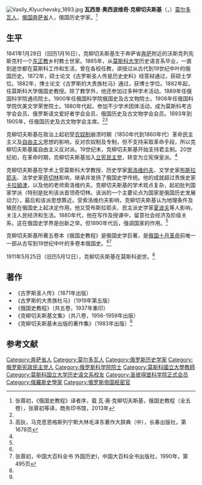 [[File:Vasily_Klyuchevsky_1893.jpg|thumb]]
'''瓦西里·奥西波维奇·克柳切夫斯基'''（{{lang-ru|Василий Осипович Ключевский}}，{{bd|1841年|1月28日|1911年|5月25日}}）[[莫尔多瓦人|莫尔多瓦人]]，[[俄罗斯帝国|俄国]][[奔萨州|奔萨省]]人，俄国历史学家。<ref name=zrc>张蓉初，《俄国史教程》译者序，载 瓦·奥·克柳切夫斯基，俄国史教程（全五卷），张蓉初等译，商务印书馆，2013年</ref>

==生平==
1841年1月28日（旧历1月16日），克柳切夫斯基生于奔萨省[[奔萨|奔萨]]附近的沃斯克列先斯克村一个[[东正教|东正教]]乡村教士世家。1865年，从[[莫斯科大学|莫斯科大学]]历史语言系毕业，一直到逝世都在莫斯科工作和生活，曾在各校任教，讲授过从古代到19世纪中叶的俄国历史。1872年，硕士论文《古罗斯圣人传是历史史料》经答辩通过，获硕士学位。1882年，博士论文《古罗斯的大贵族杜马》通过，获博士学位。1882年起，任莫斯科大学俄国史教授。除了教学外，他还参加过多种学术活动。1889年任俄国科学院通讯院士。1900年任俄国科学院俄国史及古文物院士。1908年任俄国科学院优美文学荣誉院士。1880年代起，参加不少学术团体活动，成为莫斯科考古学会会员、俄罗斯语文爱好者学会会员、俄国历史及古文物学会会员。1893年到1905年，任俄国历史及古文物学会主席。<ref name=zrc/><ref>高狄，马克思恩格斯列宁斯大林毛泽东著作大辞典（中），长春出版社，第1678页</ref>

克柳切夫斯基在政治上起初受[[农奴制|农奴制]]崩溃时期（1850年代到1860年代）革命民主主义及[[自由主义|自由主义]]思想的影响，反对农奴制及专制，但不支持采取革命手段，所以克柳切夫斯基属自由主义反对派。19世纪末，克柳切夫斯基开始支持君主制。20世纪初，在革命时期，克柳切夫斯基加入[[立憲民主黨_(俄羅斯)|立宪民主党]]，转变为立宪保皇派。<ref name=zrc/>

克柳切夫斯基在学术上受莫斯科大学教授、历史学家[[谢尔盖·谢尔盖耶维奇·索洛维约夫|索洛维约夫]]、文学史家[[布斯拉耶夫|布斯拉耶夫]]、法学史家[[奇切林|奇切林]]影响，继承并发扬了俄国史学传统。他的成就超过贵族史家[[尼古拉·米哈伊洛维奇·卡拉姆津|卡拉姆津]]，以及他的老师索洛维约夫。克柳切夫斯基的学术观点复杂，起初批判国家学派（特别是批判该派首领奇切林。该派的一个主要论点为国家是俄国历史发展动力），最后和该派思想靠近。受索洛维约夫影响，克柳切夫斯基认为地理条件及殖民在俄国史上起决定作用。他又受布斯拉耶夫、民主派史学家[[夏波夫|夏波夫]]等人影响，关注人民经济和生活。1880年代，他在写作及授课中，留意社会经济及阶级关系，这在俄国史学界是创新之举。但1890年代后，强调国家的作用。<ref name=zrc/>

克柳切夫斯基所著五卷本《俄国史教程》是俄国史学巨著，是[[俄国十月革命|俄国十月革命]]前唯一一部从古写到19世纪中叶的多卷本俄国史。<ref name=zrc/><ref>张蓉初，中国大百科全书 外国历史Ⅰ，中国大百科全书出版社，1990年，第495页</ref>

1911年5月25日（旧历5月12日），克柳切夫斯基在莫斯科逝世。<ref name=zrc/>

==著作==
*《古罗斯圣人传》（1871年出版）
*《古罗斯的大贵族杜马》（1919年第五版）
*《俄国史教程》（共五卷，1937年重印）
*《克柳切夫斯基文集》（共八卷，1956-1959年出版）
*《克柳切夫斯基未出版的著作集》（1983年出版）<ref name=zrc/>

==参考文献==
{{commonscat|Vasily Klyuchevsky}}
{{reflist}}

{{Authority control}}
{{DEFAULTSORT:Klyuchevsky}}
[[Category:奔萨省人|Category:奔萨省人]]
[[Category:莫尔多瓦人|Category:莫尔多瓦人]]
[[Category:俄罗斯历史学家|Category:俄罗斯历史学家]]
[[Category:俄罗斯宪政民主党人|Category:俄罗斯宪政民主党人]]
[[Category:俄罗斯科学院院士|Category:俄罗斯科学院院士]]
[[Category:莫斯科國立大學教師|Category:莫斯科國立大學教師]]
[[Category:莫斯科国立大学历史语文系校友|Category:莫斯科国立大学历史语文系校友]]
[[Category:圣彼得堡科学院正式会员|Category:圣彼得堡科学院正式会员]]
[[Category:俄羅斯史學家|Category:俄羅斯史學家]]
[[Category:俄罗斯帝国枢密官|Category:俄罗斯帝国枢密官]]